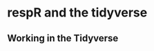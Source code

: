 # respR and the tidyverse

## Working in the Tidyverse

<!-- `respR` integrates nicely in the [tidyverse](https://www.tidyverse.org/), specifically with `dplyr` functions e.g. `select()`, `filter()` and `mutate()`, and `magrittr` pipe operators ("`%>%`") to clearly express workflows in an organised sequence. For more information about using pipes in particular, see the ["Pipes" chapter](http://r4ds.had.co.nz/pipes.html) in the online R for Data Science book. -->

<!-- ## Examples -->

<!-- Here we show how using `%?%` pipes can make data analysis worklows simpler for the user: -->

<!-- ```{r, eval=FALSE} -->

<!-- library(respR) # load the library -->

<!-- # 1. check data for errors, select cols 1 and 15: -->
<!-- urch <- inspect(urchins.rd, 1, 15)  -->
<!-- # 2. automatically determine linear segment: -->
<!-- rate <- auto_rate(urch) -->
<!-- # 3. convert units -->
<!-- out <- convert_rate(rate, "mg/l", "s", "mg/h/kg", 0.6, 0.4) -->

<!-- ## Alternatively, use tidyverse pipes: -->
<!-- urchins.rd %>%        # using the urchins dataset, -->
<!--   select(1, 15) %>%   # select columns 1 and 15 -->
<!--   inspect()     %>%   # inspect the data, then -->
<!--   auto_rate()   %>%   # automatically determine most linear segment -->
<!--   convert_rate("mg/l", "s", "mg/h/kg", 0.6, 0.4) # convert units -->

<!-- ``` -->
